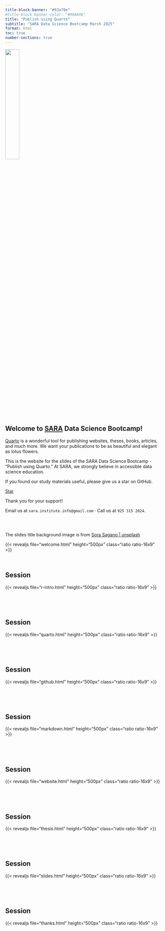 ```yaml
---
title-block-banner: "#93a79e"
#title-block-banner-color: "#90A69E"
title: "Publish using Quarto"
subtitle: "SARA Data Science Bootcamp March 2025"
format: html
toc: true
number-sections: true
---
```


![](logo-lotus.png){fig-align=center width="30%"}

## Welcome to [SARA](https://sara-edu.netlify.app/) Data Science Bootcamp! {.unnumbered}

[Quarto](https://quarto.org/) is a wonderful tool for publishing websites, theses, books, articles, and much more. We want your publications to be as beautiful and elegant as lotus flowers.

This is the website for the slides of the SARA Data Science Bootcamp - "Publish using Quarto." At SARA, we strongly believe in accessible data science education.

If you found our study materials useful, please give us a star on GitHub. 

<span style="text-shadow: none;"><a class="github-button" href="https://github.com/sara-institute/course-publish-quarto" data-icon="octicon-star" data-size="large" data-show-count="true" aria-label="Star this on GitHub">Star</a><script async defer src="https://buttons.github.io/buttons.js"></script></span>

Thank you for your support!

Email us at `sara.institute.info@gmail.com` $\cdot$ Call us at `925 315 2024`.


## {.unnumbered}

<br>

The slides title background image is from [Sora Sagano | unsplash](https://images.unsplash.com/photo-1593248196138-bad1a611a766?q=80&w=1932&auto=format&fit=crop&ixlib=rb-4.0.3&ixid=M3wxMjA3fDB8MHxwaG90by1wYWdlfHx8fGVufDB8fHx8fA%3D%3D)

{{< revealjs file="welcome.html" height="500px" class="ratio ratio-16x9" >}}

<br>

## Session

{{< revealjs file="r-intro.html" height="500px" class="ratio ratio-16x9" >}}

<br>

<br>

## Session

{{< revealjs file="quarto.html" height="500px" class="ratio ratio-16x9" >}}

<br>

<br>

## Session

{{< revealjs file="github.html" height="500px" class="ratio ratio-16x9" >}}

<br>

<br>

## Session

{{< revealjs file="markdown.html" height="500px" class="ratio ratio-16x9" >}}

<br>

<br>

## Session

{{< revealjs file="website.html" height="500px" class="ratio ratio-16x9" >}}

<br>

<br>

## Session

{{< revealjs file="thesis.html" height="500px" class="ratio ratio-16x9" >}}

<br>

<br>

## Session

{{< revealjs file="slides.html" height="500px" class="ratio ratio-16x9" >}}

<br>

<br>

## Session

{{< revealjs file="thanks.html" height="500px" class="ratio ratio-16x9" >}}

















